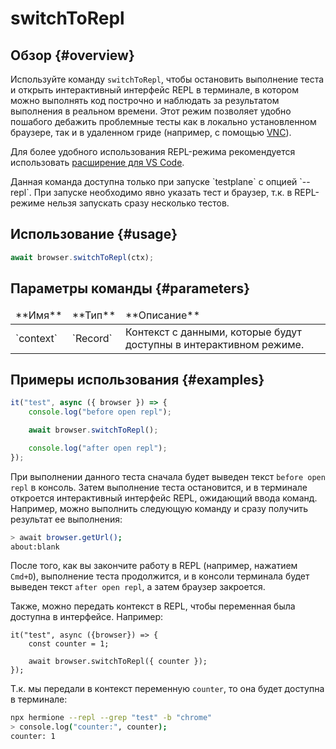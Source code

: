 
# switchToRepl

## Обзор {#overview}

Используйте команду `switchToRepl`, чтобы остановить выполнение теста и открыть интерактивный интерфейс REPL в терминале, в котором можно выполнять код построчно и наблюдать за результатом выполнения в реальном времени.
Этот режим позволяет удобно пошабого дебажить проблемные тесты как в локально установленном браузере, так и в удаленном гриде (например, с помощью [VNC][vnc]).

Для более удобного использования REPL-режима рекомендуется использовать [расширение для VS Code][extension].

<Admonition type="warning">
    Данная команда доступна только при запуске `testplane` с опцией `--repl`. При запуске необходимо
    явно указать тест и браузер, т.к. в REPL-режиме нельзя запускать сразу несколько тестов.
</Admonition>

## Использование {#usage}

```typescript
await browser.switchToRepl(ctx);
```

## Параметры команды {#parameters}

<table>
    <thead>
        <tr>
            <td>**Имя**</td>
            <td>**Тип**</td>
            <td>**Описание**</td>
        </tr>
    </thead>
    <tbody>
        <tr>
            <td>`context`</td>
            <td>`Record<string, unknown>`</td>
            <td>Контекст с данными, которые будут доступны в интерактивном режиме.</td>
        </tr>
    </tbody>
</table>

## Примеры использования {#examples}

```typescript
it("test", async ({ browser }) => {
    console.log("before open repl");

    await browser.switchToRepl();

    console.log("after open repl");
});
```

При выполнении данного теста сначала будет выведен текст `before open repl` в консоль. Затем выполнение теста остановится, и в терминале откроется интерактивный интерфейс REPL, ожидающий ввода команд.
Например, можно выполнить следующую команду и сразу получить результат ее выполнения:

```bash
> await browser.getUrl();
about:blank
```

После того, как вы закончите работу в REPL (например, нажатием `Cmd+D`), выполнение теста продолжится, и в консоли терминала будет выведен текст `after open repl`, а затем браузер закроется.

Также, можно передать контекст в REPL, чтобы переменная была доступна в интерфейсе. Например:

```
it("test", async ({browser}) => {
    const counter = 1;

    await browser.switchToRepl({ counter });
});
```

Т.к. мы передали в контекст переменную `counter`, то она будет доступна в терминале:

```bash
npx hermione --repl --grep "test" -b "chrome"
> console.log("counter:", counter);
counter: 1
```

[extension]: https://marketplace.visualstudio.com/items?itemName=gemini-testing.vscode-testplane
[vnc]: https://novnc.com/info.html
